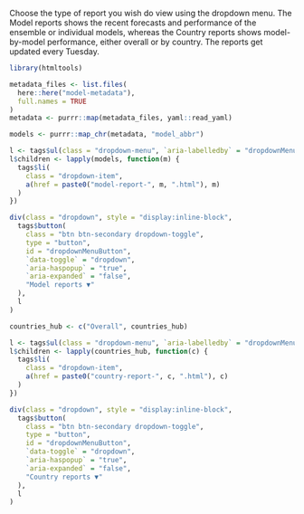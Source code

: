 Choose the type of report you wish do view using the dropdown menu. The Model reports shows the recent forecasts and performance of the ensemble or individual models, whereas the Country reports shows model-by-model performance, either overall or by country. The reports get updated every Tuesday. 

```r
library(htmltools)
```

```r
metadata_files <- list.files(
  here::here("model-metadata"),
  full.names = TRUE
)
metadata <- purrr::map(metadata_files, yaml::read_yaml)

models <- purrr::map_chr(metadata, "model_abbr")

l <- tags$ul(class = "dropdown-menu", `aria-labelledby` = "dropdownMenuButton")
l$children <- lapply(models, function(m) {
  tags$li(
    class = "dropdown-item", 
    a(href = paste0("model-report-", m, ".html"), m)
  )
})

div(class = "dropdown", style = "display:inline-block",
  tags$button( 
    class = "btn btn-secondary dropdown-toggle", 
    type = "button", 
    id = "dropdownMenuButton",
    `data-toggle` = "dropdown", 
    `aria-haspopup` = "true", 
    `aria-expanded` = "false", 
    "Model reports ▼"
  ),
  l
)
```

```r
countries_hub <- c("Overall", countries_hub)

l <- tags$ul(class = "dropdown-menu", `aria-labelledby` = "dropdownMenuButton")
l$children <- lapply(countries_hub, function(c) {
  tags$li(
    class = "dropdown-item", 
    a(href = paste0("country-report-", c, ".html"), c)
  )
})

div(class = "dropdown", style = "display:inline-block",
  tags$button( 
    class = "btn btn-secondary dropdown-toggle", 
    type = "button", 
    id = "dropdownMenuButton",
    `data-toggle` = "dropdown", 
    `aria-haspopup` = "true", 
    `aria-expanded` = "false", 
    "Country reports ▼"
  ),
  l
)
```
